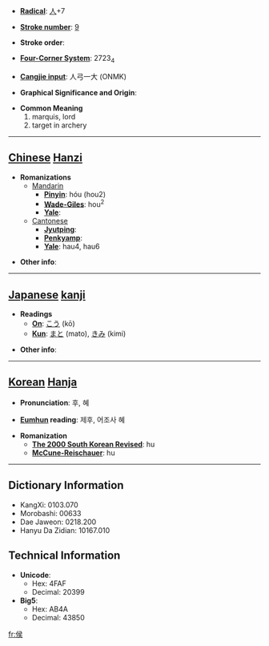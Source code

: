 * '''[[Wiktionary:Chinese radical index| Radical]]''': [[Wiktionary:Chinese radical index 人|人]]+7

* '''[[Wiktionary:Chinese total strokes index|Stroke number]]''': [[Wiktionary:Chinese total strokes index 9|9]]

* '''Stroke order''': 

* '''[[Wiktionary:Chinese four corner index|Four-Corner System]]''': 2723<sub>4</sub>

* '''[[Wiktionary:Chinese Cangjie index|Cangjie input]]''': 人弓一大 (ONMK)

* '''Graphical Significance and Origin''': 

* '''Common Meaning'''
*#marquis, lord
*# target in archery


----

== [[Chinese]] [[Hanzi]] ==

* '''Romanizations'''
** [[Mandarin]]
*** '''[[Pinyin]]''': hóu (hou2)
*** '''[[Wade-Giles]]''': hou<sup>2</sup>
*** '''[[Yale]]''': 
**[[Cantonese]]
***'''[[Jyutping]]''':
***'''[[Penkyamp]]''': 
***'''[[Yale]]''': hau4, hau6

* '''Other info''': 

----

== [[Japanese]] [[kanji]] ==

* '''Readings'''
** '''[[On]]''': [[こう]] (kō)
** '''[[Kun]]''': [[まと]] (mato), [[きみ]] (kimi)

* '''Other info''':  

----

== [[Korean]] [[Hanja]] ==

* '''Pronunciation''': 후, 혜

* '''[[Eumhun]] reading''': 제후, 어조사 혜

* '''Romanization'''
** '''[[The 2000 South Korean Revised Romanization|The 2000 South Korean Revised]]''': hu
** '''[[McCune-Reischauer]]''': hu

----

== Dictionary Information ==

* KangXi: 0103.070
* Morobashi: 00633
* Dae Jaweon: 0218.200
* Hanyu Da Zidian: 10167.010

== Technical Information ==

* '''Unicode''':
** Hex: 4FAF
** Decimal: 20399
* '''Big5''':
** Hex: AB4A
** Decimal: 43850

[[fr:侯]]